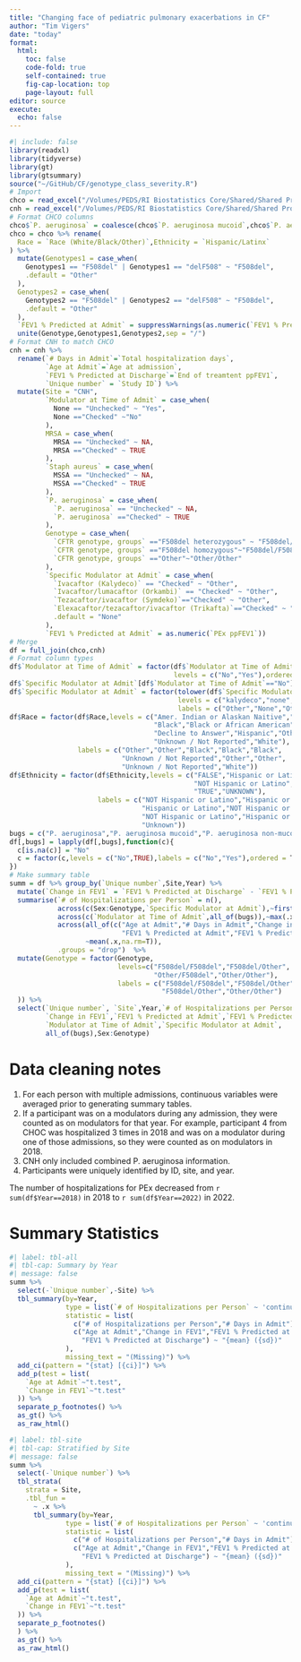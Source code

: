 ```yaml
---
title: "Changing face of pediatric pulmonary exacerbations in CF"
author: "Tim Vigers"
date: "today"
format:
  html:
    toc: false
    code-fold: true
    self-contained: true
    fig-cap-location: top
    page-layout: full
editor: source
execute: 
  echo: false
---
```


```r
#| include: false
library(readxl)
library(tidyverse)
library(gt)
library(gtsummary)
source("~/GitHub/CF/genotype_class_severity.R")
# Import
chco = read_excel("/Volumes/PEDS/RI Biostatistics Core/Shared/Shared Projects/Vigers/CF/Scott Sagel/PEx in CF/Data_Clean/CHCO.xlsx",na = c("","NULL"))
cnh = read_excel("/Volumes/PEDS/RI Biostatistics Core/Shared/Shared Projects/Vigers/CF/Scott Sagel/PEx in CF/Data_Clean/CNH.xlsx")
# Format CHCO columns
chco$`P. aeruginosa` = coalesce(chco$`P. aeruginosa mucoid`,chco$`P. aeruginosa non-mucoid`)
chco = chco %>% rename(
  Race = `Race (White/Black/Other)`,Ethnicity = `Hispanic/Latinx`
) %>%
  mutate(Genotypes1 = case_when(
    Genotypes1 == "F508del" | Genotypes1 == "delF508" ~ "F508del",
    .default = "Other"
  ),
  Genotypes2 = case_when(
    Genotypes2 == "F508del" | Genotypes2 == "delF508" ~ "F508del",
    .default = "Other"
  ),
  `FEV1 % Predicted at Admit` = suppressWarnings(as.numeric(`FEV1 % Predicted at Admit`))) %>%
  unite(Genotype,Genotypes1,Genotypes2,sep = "/")
# Format CNH to match CHCO
cnh = cnh %>%
  rename(`# Days in Admit`=`Total hospitalization days`,
         `Age at Admit`=`Age at admission`,
         `FEV1 % Predicted at Discharge`=`End of treamtent ppFEV1`,
         `Unique number` = `Study ID`) %>%
  mutate(Site = "CNH",
         `Modulator at Time of Admit` = case_when(
           None == "Unchecked" ~ "Yes",
           None =="Checked" ~"No"
         ),
         MRSA = case_when(
           MRSA == "Unchecked" ~ NA,
           MRSA =="Checked" ~ TRUE
         ),
         `Staph aureus` = case_when(
           MSSA == "Unchecked" ~ NA,
           MSSA =="Checked" ~ TRUE
         ),
         `P. aeruginosa` = case_when(
           `P. aeruginosa` == "Unchecked" ~ NA,
           `P. aeruginosa` =="Checked" ~ TRUE
         ),
         Genotype = case_when(
           `CFTR genotype, groups` =="F508del heterozygous" ~ "F508del/Other",
           `CFTR genotype, groups` =="F508del homozygous"~"F508del/F508del",
           `CFTR genotype, groups` =="Other"~"Other/Other"
         ),
         `Specific Modulator at Admit` = case_when(
           `Ivacaftor (Kalydeco)` == "Checked" ~ "Other",
           `Ivacaftor/lumacaftor (Orkambi)` == "Checked" ~ "Other",
           `Tezacaftor/ivacaftor (Symdeko)`=="Checked" ~ "Other",
           `Elexacaftor/tezacaftor/ivacaftor (Trikafta)`=="Checked" ~ "Trikafta",
           .default = "None"
         ),
         `FEV1 % Predicted at Admit` = as.numeric(`PEx ppFEV1`))
# Merge
df = full_join(chco,cnh)
# Format column types
df$`Modulator at Time of Admit` = factor(df$`Modulator at Time of Admit`,
                                         levels = c("No","Yes"),ordered = T)
df$`Specific Modulator at Admit`[df$`Modulator at Time of Admit`=="No"] = "None"
df$`Specific Modulator at Admit` = factor(tolower(df$`Specific Modulator at Admit`),
                                          levels = c("kalydeco","none","orkambi","symdeko","trikafta"),
                                          labels = c("Other","None","Other","Other","Trikafta"))
df$Race = factor(df$Race,levels = c("Amer. Indian or Alaskan Naitive","Asian",
                                    "Black","Black or African American","Black/ AA",
                                    "Decline to Answer","Hispanic","Other",
                                    "Unknown / Not Reported","White"),
                 labels = c("Other","Other","Black","Black","Black",
                            "Unknown / Not Reported","Other","Other",
                            "Unknown / Not Reported","White"))
df$Ethnicity = factor(df$Ethnicity,levels = c("FALSE","Hispanic or Latino","HLS",
                                              "NOT Hispanic or Latino","NOT HLS",
                                              "TRUE","UNKNOWN"),
                      labels = c("NOT Hispanic or Latino","Hispanic or Latino",
                                 "Hispanic or Latino","NOT Hispanic or Latino",
                                 "NOT Hispanic or Latino","Hispanic or Latino",
                                 "Unknown"))
bugs = c("P. aeruginosa","P. aeruginosa mucoid","P. aeruginosa non-mucoid","Staph aureus","MRSA")
df[,bugs] = lapply(df[,bugs],function(c){
  c[is.na(c)] = "No"
  c = factor(c,levels = c("No",TRUE),labels = c("No","Yes"),ordered = T)
})
# Make summary table
summ = df %>% group_by(`Unique number`,Site,Year) %>%
  mutate(`Change in FEV1` = `FEV1 % Predicted at Discharge` - `FEV1 % Predicted at Admit`) %>%
  summarise(`# of Hospitalizations per Person` = n(),
            across(c(Sex:Genotype,`Specific Modulator at Admit`),~first(na.omit(.x))),
            across(c(`Modulator at Time of Admit`,all_of(bugs)),~max(.x,na.rm = T)),
            across(all_of(c("Age at Admit","# Days in Admit","Change in FEV1",
                            "FEV1 % Predicted at Admit","FEV1 % Predicted at Discharge")),
                   ~mean(.x,na.rm=T)),
            .groups = "drop")  %>%
  mutate(Genotype = factor(Genotype,
                           levels=c("F508del/F508del","F508del/Other",
                                    "Other/F508del","Other/Other"),
                           labels = c("F508del/F508del","F508del/Other",
                                      "F508del/Other","Other/Other")
  )) %>%
  select(`Unique number`, `Site`,Year,`# of Hospitalizations per Person`,`# Days in Admit`,`Age at Admit`,
         `Change in FEV1`,`FEV1 % Predicted at Admit`,`FEV1 % Predicted at Discharge`,
         `Modulator at Time of Admit`,`Specific Modulator at Admit`,
         all_of(bugs),Sex:Genotype)
```

# Data cleaning notes

1. For each person with multiple admissions, continuous variables were averaged prior to generating summary tables.
2. If a participant was on a modulators during any admission, they were counted as on modulators for that year. For example, participant 4 from CHOC was hospitalized 3 times in 2018 and was on a modulator during one of those admissions, so they were counted as on modulators in 2018.
3. CNH only included combined P. aeruginosa information.
4. Participants were uniquely identified by ID, site, and year.

The number of hospitalizations for PEx decreased from `r sum(df$Year==2018)` in 2018 to `r sum(df$Year==2022)` in 2022.

# Summary Statistics

```r
#| label: tbl-all
#| tbl-cap: Summary by Year
#| message: false
summ %>%
  select(-`Unique number`,-Site) %>%
  tbl_summary(by=Year,
              type = list(`# of Hospitalizations per Person` ~ 'continuous'),
              statistic = list(
                c("# of Hospitalizations per Person","# Days in Admit") ~ "{median} ({p25}, {p75})",
                c("Age at Admit","Change in FEV1","FEV1 % Predicted at Admit",
                  "FEV1 % Predicted at Discharge") ~ "{mean} ({sd})"
              ),
              missing_text = "(Missing)") %>%
  add_ci(pattern = "{stat} [{ci}]") %>%
  add_p(test = list(
    `Age at Admit`~"t.test",
    `Change in FEV1`~"t.test"
  )) %>%
  separate_p_footnotes() %>%
  as_gt() %>%
  as_raw_html()
```

```r
#| label: tbl-site
#| tbl-cap: Stratified by Site
#| message: false
summ %>%
  select(-`Unique number`) %>%
  tbl_strata(
    strata = Site,
    .tbl_fun =
      ~ .x %>%
      tbl_summary(by=Year,
              type = list(`# of Hospitalizations per Person` ~ 'continuous'),
              statistic = list(
                c("# of Hospitalizations per Person","# Days in Admit") ~ "{median} ({p25}, {p75})",
                c("Age at Admit","Change in FEV1","FEV1 % Predicted at Admit",
                  "FEV1 % Predicted at Discharge") ~ "{mean} ({sd})"
              ),
              missing_text = "(Missing)") %>%
  add_ci(pattern = "{stat} [{ci}]") %>%
  add_p(test = list(
    `Age at Admit`~"t.test",
    `Change in FEV1`~"t.test"
  )) %>%
  separate_p_footnotes()
  ) %>%
  as_gt() %>%
  as_raw_html()
```
